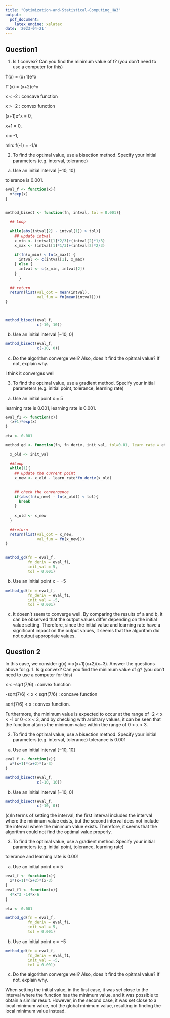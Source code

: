 ---
title: "Optimization-and-Statistical-Computing_HW3"
output:
  pdf_document:
    latex_engine: xelatex
date: '2023-04-21'
---

## Question1

1.  Is f convex? Can you find the minimum value of f? (you don’t need to use a computer for this)

f'(x) = (x+1)e^x


f''(x) = (x+2)e^x 


x < -2 : concave function


x > -2 : convex function


(x+1)e^x = 0,

x+1 = 0,

x = -1,

min: f(-1) = -1/e


2. To find the optimal value, use a bisection method. Specify your initial parameters (e.g. interval, tolerance)

(a) Use an initial interval [−10, 10]



tolerance is 0.001.


```{r}


eval_f <- function(x){
  x*exp(x)
}


method_bisect <- function(fn, intval, tol = 0.001){
  
  ## Loop
  
  while(abs(intval[2] - intval[1]) > tol){
    ## update intval
    x_min <- (intval[1]*2/3)+(intval[2]*1/3)
    x_max <- (intval[1]*1/3)+(intval[2]*2/3)
    
    if(fn(x_min) < fn(x_max)) {
      intval <- c(intval[1], x_max)
    } else {
      intval <- c(x_min, intval[2])
    }
      }
  
  ## return
  return(list(val_opt = mean(intval),
              val_fun = fn(mean(intval))))
}



method_bisect(eval_f, 
              c(-10, 10))


```

(b) Use an initial interval [−10, 0]

```{r}
method_bisect(eval_f, 
              c(-10, 0))
```
(c) Do the algorithm converge well? Also, does it find the opitmal value? If not, explain why.




I think it converges well



3. To find the optimal value, use a gradient method. Specify your initial parameters (e.g. initial point, tolerance, learning rate)

(a) Use an initial point x = 5



learning rate is 0.001, learning rate is 0.001.

```{r}
eval_f1 <- function(x){
  (x+1)*exp(x)
}

eta <- 0.001

method_gd <- function(fn, fn_deriv, init_val, tol=0.01, learn_rate = eta){
  
  x_old <- init_val
  
  ##Loop
  while(1){
    ## update the current point
    x_new <- x_old - learn_rate*fn_deriv(x_old)
    
    
    ## check the convergence
    if(abs(fn(x_new) - fn(x_old)) < tol){
      break
    }
    
    x_old <- x_new
  }
  
  ##return
  return(list(val_opt = x_new,
              val_fun = fn(x_new)))
}


method_gd(fn = eval_f, 
          fn_deriv = eval_f1, 
          init_val = 5, 
          tol = 0.001)
```
(b) Use an initial point x = −5

```{r}
method_gd(fn = eval_f, 
          fn_deriv = eval_f1, 
          init_val = -5, 
          tol = 0.001)

```
(c) It doesn't seem to converge well. By comparing the results of a and b, it can be observed that the output values differ depending on the initial value setting. Therefore, since the initial value and learning rate have a significant impact on the output values, it seems that the algorithm did not output appropriate values.



## Question 2
In this case, we consider g(x) = x(x+1)(x+2)(x−3). Answer the questions above for g.
1.  Is g convex? Can you find the minimum value of g? (you don’t need to use a computer for this)


x < -sqrt(7/6) : convex function



-sqrt(7/6) < x < sqrt(7/6) : concave function



sqrt(7/6) < x : convex function.




Furthermore, the minimum value is expected to occur at the range of -2 < x < -1 or 0 < x < 3, and by checking with arbitrary values, it can be seen that the function attains the minimum value within the range of 0 < x < 3.



2. To find the optimal value, use a bisection method. Specify your initial parameters (e.g. interval, tolerance)
tolerance is 0.001
(a)  Use an initial interval [−10, 10]
```{r}
eval_f <- function(x){
  x*(x+1)*(x+2)*(x-3)
}

method_bisect(eval_f, 
              c(-10, 10))


```

(b) Use an initial interval [−10, 0]

```{r}
method_bisect(eval_f, 
              c(-10, 0))
```

(c)In terms of setting the interval, the first interval includes the interval where the minimum value exists, but the second interval does not include the interval where the minimum value exists. Therefore, it seems that the algorithm could not find the optimal value properly.



3. To find the optimal value, use a gradient method. Specify your initial parameters (e.g. initial point, tolerance, learning rate)

tolerance and learning rate is 0.001

(a) Use an initial point x = 5
```{r}

eval_f <- function(x){
  x*(x+1)*(x+2)*(x-3)
}
eval_f1 <- function(x){
  4*x^3 -14*x-6
}

eta <- 0.001

method_gd(fn = eval_f, 
          fn_deriv = eval_f1, 
          init_val = 5, 
          tol = 0.001)

```
(b) Use an initial point x = −5

```{r}
method_gd(fn = eval_f, 
          fn_deriv = eval_f1, 
          init_val = -5, 
          tol = 0.001)
```
(c) Do the algorithm converge well? Also, does it find the opitmal value? If not, explain why.



When setting the initial value, in the first case, it was set close to the interval where the function has the minimum value, and it was possible to obtain a similar result. However, in the second case, it was set close to a local minimum value, not the global minimum value, resulting in finding the local minimum value instead.
